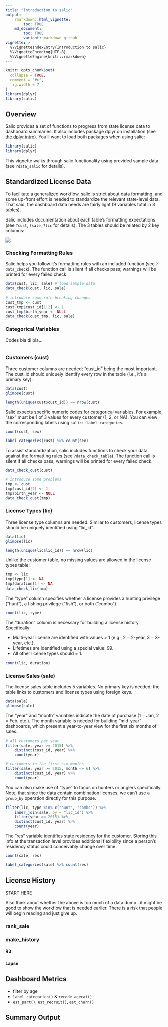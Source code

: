 ```yaml
---
title: "Introduction to salic"
output: 
    rmarkdown::html_vignette:
        toc: TRUE
    md_document:
        toc: TRUE
        variant: markdown_github
vignette: >
  %\VignetteIndexEntry{Introduction to salic}
  %\VignetteEncoding{UTF-8}
  %\VignetteEngine{knitr::rmarkdown}
---
```


```r
knitr::opts_chunk$set(
  collapse = TRUE,
  comment = "#>",
  fig.width = 7
)
library(dplyr)
library(salic)
```

## Overview

Salic provides a set of functions to progress from state license data to dashboard summaries. It also includes package dplyr on installation (see [the dplyr intro](https://dplyr.tidyverse.org/)). You'll want to load both packages when using salic:

```r
library(salic)
library(dplyr)
```

This vignette walks through salic functionality using provided sample data (see `?data_salic` for details).

## Standardized License Data

To facilitate a generalized workflow, salic is strict about data formatting, and some up-front effort is needed to standardize the relevant state-level data. That said, the dashboard data needs are fairly light (9 variables total in 3 tables).

Salic includes documentation about each table's formatting expectations (see `?cust`, `?sale`, `?lic` for details). The 3 tables should be related by 2 key columns:

![](relations.png)

### Checking Formatting Rules

Salic helps you follow it's formatting rules with an included function (see `?data_check`). The function call is silent if all checks pass; warnings will be printed for every failed check.

```r
data(cust, lic, sale) # load sample data
data_check(cust, lic, sale)

# introduce some rule-breaking changes
cust_tmp <- cust
cust_tmp$cust_id[1:2] <- 1
cust_tmp$birth_year <- NULL
data_check(cust_tmp, lic, sale)
```

### Categorical Variables

Codes bla di bla...

```r

```

### Customers (cust)

Three customer columns are needed; "cust_id" being the most important. The cust_id should uniquely identify every row in the table (i.e., it's a primary key).

```r
data(cust)
glimpse(cust)

length(unique(cust$cust_id)) == nrow(cust)
```

Salic expects specific numeric codes for categorical variables. For example, "sex" must be 1 of 3 values for every customer (1, 2, or NA). You can view the corresponding labels using `salic::label_categories`.

```r
count(cust, sex)

label_categories(cust) %>% count(sex)
```

To assist standardization, salic includes functions to check your data against the formatting rules (see `?data_check_table`). The function call is silent if all checks pass; warnings will be printed for every failed check.

```r
data_check_cust(cust) 

# introduce some problems
tmp <- cust
tmp$cust_id[2] <- 1
tmp$birth_year <- NULL
data_check_cust(tmp)
```

### License Types (lic)

Three license type columns are needed. Similar to customers, license types should be uniquely identified using "lic_id".

```r
data(lic)
glimpse(lic)

length(unique(lic$lic_id)) == nrow(lic)
```

Unlike the customer table, no missing values are allowed in the license types table:

```r
tmp <- lic
tmp$type[1] <- NA
tmp$duration[1] <- NA
data_check_lic(tmp)
```

The "type" column specifies whether a license provides a hunting privilege ("hunt"), a fishing privilege ("fish"), or both ("combo").

```r
count(lic, type)
```

The "duration" column is necessary for building a license history. Specifically:

- Multi-year license are identified with values > 1 (e.g., 2 = 2-year, 3 = 3-year, etc.).
- Lifetimes are identified using a special value: 99.
- All other license types should = 1.

```r
count(lic, duration)
```

### License Sales (sale)

The license sales table includes 5 variables. No primary key is needed; the table links to customers and license types using foreign keys.

```r
data(sale)
glimpse(sale)
```

The "year" and "month" variables indicate the date of purchase (1 = Jan, 2 = Feb, etc.). The month variable is needed for building "mid-year" dashboards, which present a year-to-year view for the first six months of sales.

```r
# all customers per year
filter(sale, year >= 2015) %>%
    distinct(cust_id, year) %>% 
    count(year)

# customers in the first six months
filter(sale, year >= 2015, month <= 6) %>%
    distinct(cust_id, year) %>%
    count(year)
```

You can also make use of "type" to focus on hunters or anglers specifically. Note, that since the data contain combination licenses, we can't use a `group_by` operation directly for this purpose.

```r
filter(lic, type %in% c("hunt", "combo")) %>%
    inner_join(sale, by = "lic_id") %>%
    filter(year >= 2015) %>%
    distinct(cust_id, year) %>% 
    count(year)
```

The "res" variable identifies state residency for the customer. Storing this info at the transaction level provides additional flexibility since a person's residency status could conceivably change over time.

```r
count(sale, res)

label_categories(sale) %>% count(res)
```

## License History

START HERE

Also think about whether the above is too much of a data dump...it might be good to show the workflow that is needed earlier. There is a risk that people will begin reading and just give up.

### rank_sale


### make_history

#### R3

#### Lapse


## Dashboard Metrics

- filter by age
- `label_categories()` & `recode_agecat()`
- `est_part()`, `est_recruit()`, `est_churn()`

## Summary Output
